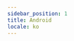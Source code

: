 ```yaml
---
sidebar_position: 1
title: Android
locale: ko
---
```



<DevicePrerequisites />

<CloneExampleAndVenv
  title="Example 레포 클론 및 가상 환경 생성"
  path="appium/python/android/pytest"
/>

<ActivateVirtualEnv title="가상 환경 활성화" />

<InstallDependencies title="의존성 설치" />

<Tabs groupId="target" defaultValue="app" queryString>
<TabItem value="app" label="App">

<AppUpload
  app_name="Wikipedia-android.apk"
  app_url="https://github.com/dogu-team/third-party-binaries/releases/download/wikipedia-apps/wikipedia-android.apk"
/>
<AppConfigTabItem runs_on="android" app_version="2.5.194-alpha-2017-05-30" />
<RunCommand run_script="pytest android/test_app.py" />

</TabItem>
<TabItem value="chrome" label="Chrome">

<UploadAndConfigChromeTabItem platform="android" browser_name="chrome" />
<RunCommand run_script="pytest android/test_web.py" />

</TabItem>
</Tabs>

<VenvImportError />
